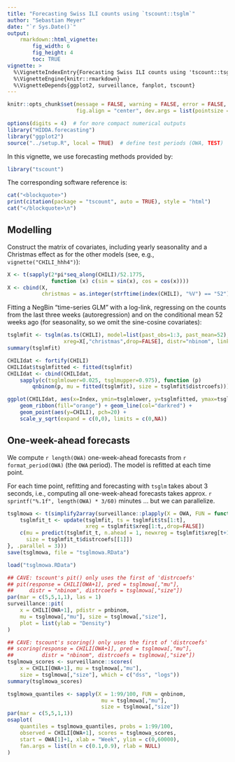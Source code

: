 ```yaml
---
title: "Forecasting Swiss ILI counts using `tscount::tsglm`"
author: "Sebastian Meyer"
date: "`r Sys.Date()`"
output:
    rmarkdown::html_vignette:
        fig_width: 6
        fig_height: 4
        toc: TRUE
vignette: >
  %\VignetteIndexEntry{Forecasting Swiss ILI counts using 'tscount::tsglm'}
  %\VignetteEngine{knitr::rmarkdown}
  %\VignetteDepends{ggplot2, surveillance, fanplot, tscount}
---
```


```r
knitr::opts_chunk$set(message = FALSE, warning = FALSE, error = FALSE,
                      fig.align = "center", dev.args = list(pointsize = 10))
```

```r
options(digits = 4)  # for more compact numerical outputs
library("HIDDA.forecasting")
library("ggplot2")
source("../setup.R", local = TRUE)  # define test periods (OWA, TEST)
```

In this vignette, we use forecasting methods provided by:
```r
library("tscount")
```

The corresponding software reference is:
```r
cat("<blockquote>")
print(citation(package = "tscount", auto = TRUE), style = "html")
cat("</blockquote>\n")
```


## Modelling

Construct the matrix of covariates, including yearly seasonality and a Christmas
effect as for the other models (see, e.g., `vignette("CHILI_hhh4")`):

```r
X <- t(sapply(2*pi*seq_along(CHILI)/52.1775,
              function (x) c(sin = sin(x), cos = cos(x))))
X <- cbind(X,
           christmas = as.integer(strftime(index(CHILI), "%V") == "52"))
```

Fitting a NegBin "time-series GLM" with a log-link, regressing on the
counts from the last three weeks (autoregression) and on the conditional
mean 52 weeks ago (for seasonality, so we omit the sine-cosine covariates):

```r
tsglmfit <- tsglm(as.ts(CHILI), model=list(past_obs=1:3, past_mean=52),
                  xreg=X[,"christmas",drop=FALSE], distr="nbinom", link="log")
summary(tsglmfit)
```

```r
CHILIdat <- fortify(CHILI)
CHILIdat$tsglmfitted <- fitted(tsglmfit)
CHILIdat <- cbind(CHILIdat,
    sapply(c(tsglmlower=0.025, tsglmupper=0.975), function (p)
        qnbinom(p, mu = fitted(tsglmfit), size = tsglmfit$distrcoefs)))
```

```r
ggplot(CHILIdat, aes(x=Index, ymin=tsglmlower, y=tsglmfitted, ymax=tsglmupper)) +
    geom_ribbon(fill="orange") + geom_line(col="darkred") +
    geom_point(aes(y=CHILI), pch=20) +
    scale_y_sqrt(expand = c(0,0), limits = c(0,NA))
```



## One-week-ahead forecasts


We compute `r length(OWA)` one-week-ahead forecasts
from `r format_period(OWA)` (the `OWA` period).
The model is refitted at each time point.

For each time point, refitting and forecasting with `tsglm` takes about 3 seconds, i.e.,
computing all one-week-ahead forecasts takes approx.
`r sprintf("%.1f", length(OWA) * 3/60)` minutes ... but we can parallelize.

```r
tsglmowa <- t(simplify2array(surveillance::plapply(X = OWA, FUN = function (t) {
    tsglmfit_t <- update(tsglmfit, ts = tsglmfit$ts[1:t],
                         xreg = tsglmfit$xreg[1:t,,drop=FALSE])
    c(mu = predict(tsglmfit_t, n.ahead = 1, newxreg = tsglmfit$xreg[t+1,,drop=FALSE])$pred,
      size = tsglmfit_t$distrcoefs[[1]])
}, .parallel = 3)))
save(tsglmowa, file = "tsglmowa.RData")
```
```r
load("tsglmowa.RData")
```

```r
## CAVE: tscount's pit() only uses the first of 'distrcoefs'
## pit(response = CHILI[OWA+1], pred = tsglmowa[,"mu"],
##     distr = "nbinom", distrcoefs = tsglmowa[,"size"])
par(mar = c(5,5,1,1), las = 1)
surveillance::pit(
    x = CHILI[OWA+1], pdistr = pnbinom,
    mu = tsglmowa[,"mu"], size = tsglmowa[,"size"],
    plot = list(ylab = "Density")
)
```

```r
## CAVE: tscount's scoring() only uses the first of 'distrcoefs'
## scoring(response = CHILI[OWA+1], pred = tsglmowa[,"mu"],
##         distr = "nbinom", distrcoefs = tsglmowa[,"size"])
tsglmowa_scores <- surveillance::scores(
    x = CHILI[OWA+1], mu = tsglmowa[,"mu"],
    size = tsglmowa[,"size"], which = c("dss", "logs"))
summary(tsglmowa_scores)
```

```r
tsglmowa_quantiles <- sapply(X = 1:99/100, FUN = qnbinom,
                              mu = tsglmowa[,"mu"],
                              size = tsglmowa[,"size"])
par(mar = c(5,5,1,1))
osaplot(
    quantiles = tsglmowa_quantiles, probs = 1:99/100,
    observed = CHILI[OWA+1], scores = tsglmowa_scores,
    start = OWA[1]+1, xlab = "Week", ylim = c(0,60000),
    fan.args = list(ln = c(0.1,0.9), rlab = NULL)
)
```
